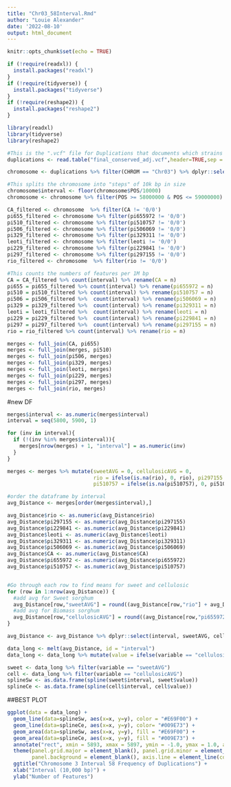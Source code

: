 ```yaml
---
title: "Chr03_58Interval.Rmd"
author: "Louie Alexander"
date: '2022-08-10'
output: html_document
---
```


```r
knitr::opts_chunk$set(echo = TRUE)

```

```r

if (!require(readxl)) {
  install.packages("readxl")
}
if (!require(tidyverse)) {
  install.packages("tidyverse")
}
if (!require(reshape2)) {
  install.packages("reshape2")
}

library(readxl)
library(tidyverse)
library(reshape2)

```

```r
#This is the ".vcf" file for Duplications that documents which strains a given duplication occurs in
duplications <- read.table("final_conserved_adj.vcf",header=TRUE,sep = '\t')
```

```r
chromosome <- duplications %>% filter(CHROM == "Chr03") %>% dplyr::select( -c(ID, FORMAT, REF, ALT, QUAL, FILTER, INFO))

#This splits the chromosome into "steps" of 10k bp in size
chromosome$interval <- floor(chromosome$POS/10000)
chromosome <- chromosome %>% filter(POS >= 58000000 & POS <= 59000000) %>% select(-c(CHROM, POS))
```

```r
CA_filtered <- chromosome  %>% filter(CA != '0/0')
pi655_filtered <- chromosome %>% filter(pi655972 != '0/0')
pi510_filtered <- chromosome %>% filter(pi510757 != '0/0')
pi506_filtered <- chromosome %>% filter(pi506069 != '0/0')
pi329_filtered <- chromosome %>% filter(pi329311 != '0/0')     
leoti_filtered <- chromosome %>% filter(leoti != '0/0')        
pi229_filtered <- chromosome %>% filter(pi229841 != '0/0')
pi297_filtered <- chromosome %>% filter(pi297155 != '0/0')    
rio_filtered <- chromosome  %>% filter(rio != '0/0')   
```

```r
#This counts the numbers of features per 1M bp
CA = CA_filtered %>% count(interval) %>% rename(CA = n)
pi655 = pi655_filtered %>% count(interval) %>% rename(pi655972 = n)
pi510 = pi510_filtered %>% count(interval) %>% rename(pi510757 = n)
pi506 = pi506_filtered %>%  count(interval) %>% rename(pi506069 = n)
pi329 = pi329_filtered %>%  count(interval) %>% rename(pi329311 = n)
leoti = leoti_filtered %>%  count(interval) %>% rename(leoti = n)
pi229 = pi229_filtered %>%  count(interval) %>% rename(pi229841 = n)
pi297 = pi297_filtered %>%  count(interval) %>% rename(pi297155 = n)
rio = rio_filtered %>% count(interval) %>% rename(rio = n)
```

```r
merges <- full_join(CA, pi655)
merges <- full_join(merges, pi510)
merges <- full_join(pi506, merges)
merges <- full_join(pi329, merges)
merges <- full_join(leoti, merges)
merges <- full_join(pi229, merges)
merges <- full_join(pi297, merges)
merges <- full_join(rio, merges)

```

#new DF
```r
merges$interval <- as.numeric(merges$interval)
interval = seq(5800, 5900, 1)

for (inv in interval){
  if (!(inv %in% merges$interval)){
    merges[nrow(merges) + 1, "interval"] = as.numeric(inv)
  }
}

merges <- merges %>% mutate(sweetAVG = 0, cellulosicAVG = 0, 
                            rio = ifelse(is.na(rio), 0, rio), pi297155 = ifelse(is.na(pi297155), 0, pi297155), pi229841 = ifelse(is.na(pi229841), 0, pi229841), leoti = ifelse(is.na(leoti), 0, leoti), pi329311 = ifelse(is.na(pi329311), 0, pi329311), pi506069 = ifelse(is.na(pi506069), 0, pi506069), 
                            pi510757 = ifelse(is.na(pi510757), 0, pi510757), pi655972 = ifelse(is.na(pi655972), 0, pi655972), CA = ifelse(is.na(CA), 0, CA)) 

```


```r
#order the dataframe by interval
avg_Distance <- merges[order(merges$interval),]

avg_Distance$rio <- as.numeric(avg_Distance$rio)
avg_Distance$pi297155 <- as.numeric(avg_Distance$pi297155)
avg_Distance$pi229841 <- as.numeric(avg_Distance$pi229841)
avg_Distance$leoti <- as.numeric(avg_Distance$leoti)
avg_Distance$pi329311 <- as.numeric(avg_Distance$pi329311)
avg_Distance$pi506069 <- as.numeric(avg_Distance$pi506069)
avg_Distance$CA <- as.numeric(avg_Distance$CA)
avg_Distance$pi655972 <- as.numeric(avg_Distance$pi655972)
avg_Distance$pi510757 <- as.numeric(avg_Distance$pi510757)


#Go through each row to find means for sweet and cellulosic
for (row in 1:nrow(avg_Distance)) {
  #add avg for Sweet sorghum
  avg_Distance[row,"sweetAVG"] = round((avg_Distance[row,"rio"] + avg_Distance[row,"CA"] + avg_Distance[row,"leoti"])/3, 2)
  #add avg for Biomass sorghum
  avg_Distance[row,"cellulosicAVG"] = round((avg_Distance[row,"pi655972"] + avg_Distance[row,"pi510757"] + avg_Distance[row,"pi506069"] + avg_Distance[row,"pi329311"] + avg_Distance[row,"pi229841"] + avg_Distance[row,"pi297155"])/6, 2) 
} 

avg_Distance <- avg_Distance %>% dplyr::select(interval, sweetAVG, cellulosicAVG)
```


```r
data_long <- melt(avg_Distance, id = "interval")
data_long <- data_long %>% mutate(value = ifelse(variable == "cellulosicAVG", value * -1, value))

sweet <- data_long %>% filter(variable == "sweetAVG")
cell <- data_long %>% filter(variable == "cellulosicAVG")
splineSw <- as.data.frame(spline(sweet$interval, sweet$value))
splineCe <- as.data.frame(spline(cell$interval, cell$value))    

```

##BEST PLOT
```r

ggplot(data = data_long) + 
  geom_line(data=splineSw, aes(x=x, y=y), color = "#E69F00") + 
  geom_line(data=splineCe, aes(x=x, y=y), color= "#009E73") + 
  geom_area(data=splineSw, aes(x=x, y=y), fill = "#E69F00") + 
  geom_area(data=splineCe, aes(x=x, y=y), fill = "#009E73") +
  annotate("rect", xmin = 5893, xmax = 5897, ymin = -1.0, ymax = 1.0, alpha = .25,fill = "#921414") +
  theme(panel.grid.major = element_blank(), panel.grid.minor = element_blank(),
        panel.background = element_blank(), axis.line = element_line(colour = "black")) +
  ggtitle("Chromosome 3 Interval 58 Frequency of Duplications") + 
  xlab("Interval (10,000 bp)") + 
  ylab("Number of Features")
```
